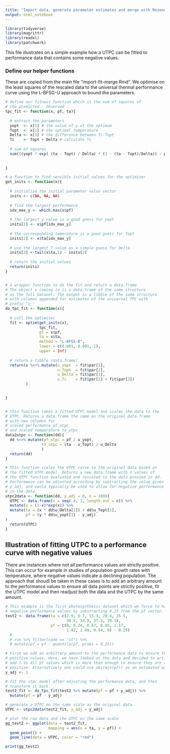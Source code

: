```yaml
---
title: "Import data, generate parameter estimates and merge with Rezende data"
output: html_notebook
---
```



```r
library(tidyverse)
library(magrittr)
library(readxl)
library(patchwork)
```

This file illustrates on a simple example how a UTPC can be fitted to performance data that contains some negative values. 







### Define our helper functions

These are copied from the main file "import-fit-merge.Rmd". We optimise on the least squares of the rescaled data to the universal thermal performance curve using the L-BFSG-U approach to bound the parameters. 

```r

# define our fitness function which is the sum of squares of 
# the predicted - observed
tpc_fit <- function(x, pf, ta){
  
  # extract the parameters
  yopt  <- x[1] # the value of y at the optimum
  Topt  <- x[2] # the optimal temperature
  Delta <- x[3] # the difference between Tc-Topt
  Tc    <- Topt + Delta # calculate Tc
  
  # sum of squares
  sum(((yopt * exp( (ta - Topt) / Delta) * (1 - (ta - Topt)/Delta)) - pf) ^ 2)
  
  
}

# a function to find sensible initial values for the optimiser
get_inits <- function(x){
  
  # initialise the initial parameter value vector
  inits <- c(NA, NA, NA)
  
  # find the largest performance
  idx_max_y <- which.max(x$pf)
  
  # the largest y value is a good guess for yopt
  inits[1] <- x$pf[idx_max_y]
  
  # the corresponding temerature is a good guess for Topt
  inits[2] <- x$ta[idx_max_y]
  
  # use the largest T value as a simple guess for Delta
  inits[3] <-tail(x$ta,1) - inits[2]
  
  # return the initial values
  return(inits)
}


# a wrapper function to do the fit and return a data.frame
# The object x coming in is a data.frame of the same structure
# as the full dataset. The output is a tibble of the same structure
# with columns appended for estimates of the universal TPC with 
# prefix "u_"
do_tpc_fit <- function(x){
  
  # call the optimiser
  fit <- optim(get_inits(x), 
               tpc_fit,
               pf = x$pf, 
               ta = x$ta,
               method = "L-BFGS-B",
               lower = c(0.001, 0.001, 1), 
               upper = Inf)
  
  # return a tibble (data.frame)
  return(x %<>% mutate(u_yopt  = fit$par[1],
                       u_Topt  = fit$par[2],
                       u_Delta = fit$par[3],
                       u_Tc    = fit$par[2] + fit$par[3])
         )

  
}


# this function takes a fitted UTPC model and scales the data to the 
# UTPC. Returns a data.frame the same as the original data.frame
# with new columns for 
# scaled performance pf_utpc 
# and scaled temperature ta_utpc
data2utpc <- function(dd){
  dd %<>% mutate(pf_utpc = pf / u_yopt,
                ta_utpc = (ta - u_Topt) / u_Delta
                )
  return(dd)
}

# This function scales the UTPC curve to the original data based on 
# the fitted UTPC model. Returns a new data.frame with n values of 
# the UTPC function evaluated and rescaled to the data provied in dd.
# Performance can be adjusted according by subtracting the value given in 
# p_adj, and would typically be used to allow for negative performance values
# in the data. 
utpc2data <- function(dd, y_adj = 0, n = 100){
  UTPC <- data.frame(x = seq(-4, 1, length.out = n)) %>%
  mutate(y = (1-x)*exp(x)) %>%
  mutate(ta = (x * dd$u_Delta[1]) + dd$u_Topt[1],
         pf = (y * dd$u_yopt[1] - y_adj)
)
  return(UTPC)
}
```

## Illustration of fitting UTPC to a performance curve with negative values

There are instances where not all performance values are strictly positive. This can occur for example in studies of population growth rates with temperature, where negative values indicate a declining population. The approach that shoudl be taken in these cases is to add an arbitrary amount to the performance values to ensure all data points are strictly positive, fit the UTPC model and then readjust both the data and the UTPC by the same amount. 

```r


# This example is the first photosynthesis dataset which we force to have 
# negative performance values by substracting 0.25 from the pf vector.
test2 <- data.frame(ta = c(2.9, 9.7, 15.3, 20.4, 25.5, 
                           30.5, 34.9, 37.3, 39.3),
                    pf = c(0, 0.24, 0.67, 0.93, 1.17, 
                           1.42, 1.49, 0.94, 0) - 0.25)
  # 
  # run %>% filter(code == "st") %>%
  # mutate(pf = pf - quantile(pf, probs = 0.25))

# First we add an arbitrary amount to the performance data to ensure they are 
# positive values. Here, we have looked at the data and decided to artibrarily 
# add 1 to all pf values which is more than enough to ensure they are all 
# positive. Alternatively one could use abs(min(pf)) as an automated way. 
y_adj <- 1

# fit the utpc model after adjusting the performance data, and then 
# transform it back. 
test2_fit <- do_tpc_fit(test2 %>% mutate(pf = pf + y_adj)) %>% 
  mutate(pf = pf - y_adj)

# generate a UTPC on the same scale as the original data.
UTPC <- utpc2data(test2_fit, y_adj = y_adj)

# plot the raw data and the UTPC on the same scale
gg_test2 <- ggplot(data = test2_fit,
                   mapping = aes(x = ta, y = pf)) +
  geom_point() + 
  geom_line(data = UTPC, color = "red")

print(gg_test2)
```

